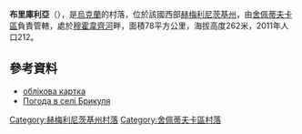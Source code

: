 {{coord|49|56|56|N|27|1|16|E|scale:30000|display=title}}

'''布里庫利亞'''（{{lang-uk|Брикуля}}），是[[烏克蘭|烏克蘭]]的村落，位於該國西部[[赫梅利尼茨基州|赫梅利尼茨基州]]，由[[舍佩蒂夫卡區|舍佩蒂夫卡區]]負責管轄，處於[[穆霍韋齊河|穆霍韋齊河]]畔，面積78平方公里，海拔高度262米，2011年人口212。

==參考資料==
* [http://gska2.rada.gov.ua/pls/z7502/A005?rdat1=11.04.2015&rf7571=37255 облікова картка]{{dead link|date=2018年2月 |bot=InternetArchiveBot |fix-attempted=yes }}
* [http://weather.in.ua/ua/hmel'nickaja/2022 Погода в селі Брикуля] {{Wayback|url=http://weather.in.ua/ua/hmel'nickaja/2022 |date=20111220061319 }}

{{DEFAULTSORT:Брикуля}}
[[Category:赫梅利尼茨基州村落|Category:赫梅利尼茨基州村落]]
[[Category:舍佩蒂夫卡區村落|Category:舍佩蒂夫卡區村落]]


{{Khmelnytskyi-geo-stub}}